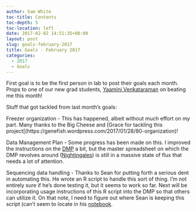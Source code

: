 ```yaml
---
author: Sam White
toc-title: Contents
toc-depth: 5
toc-location: left
date: 2017-02-02 14:51:35+00:00
layout: post
slug: goals-february-2017
title: Goals - February 2017
categories:
  - 2017
  - Goals
---
```


First goal is to be the first person in lab to post their goals each month. Props to one of our new grad students, [Yaamini Venkataraman](https://yaaminiv.github.io/) on beating me this month!


Stuff that got tackled from last month's goals:

Freezer organization - This has happened, albeit without much effort on my part. Many thanks to the Big Cheese and [Grace for tackling this project[(https://genefish.wordpress.com/2017/01/28/80-organization)!

Data Management Plan - Some progress has been made on this. I improved the instructions on the [DMP](https://github.com/sr320/LabDocs/wiki/Data-Management) a bit, but the master spreadsheet on which the DMP revolves around ([Nightingales](https://docs.google.com/spreadsheets/d/1_XqIOPVHSBVGscnjzDSWUeRL7HUHXfaHxVzec-I-8Xk/edit?usp=sharing)) is still in a massive state of flux that needs a lot of attention.

Sequencing data handling - Thanks to Sean for putting forth a serious dent in automating this. He wrote an R script to handle this sort of thing. I'm not entirely sure if he's done testing it, but it seems to work so far. Next will be incorporating usage instructions of this R script into the DMP so that others can utilize it. On that note, I need to figure out where Sean is keeping this script (can't seem to locate in his [notebook](https://genefish.wordpress.com/author/seanb80/).
